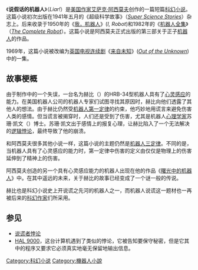 {{Link style|time=2015-12-12T05:12:11+00:00}}
{{noteTA
|1=zh-hans:艾萨克·阿西莫夫;zh-hk:艾薩克·阿西莫夫;zh-tw:以撒·艾西莫夫;
|2=zh-hans:阿西莫夫;zh-hk:阿西莫夫;zh-tw:艾西莫夫;
|3=zh-hans:三定律;zh-hk:三定律;zh-tw:學三大法則;
|4=zh-hans:罗比;zh-hk:羅比;zh-tw:小機;
|5=zh-hans:环舞;zh-hk:環舞;zh-tw:轉圈圈;
|6=zh-hans:推理;zh-hk:推理;zh-tw:理性;
|7=zh-hans:捉兔记;zh-hk:捉兔記;zh-tw:捉兔子;
|8=zh-hans:说假话的机器人;zh-hk:說假話的機械人;zh-tw:騙子！;
|9=zh-hans:捉拿机器人;zh-hk:捉拿機械人;zh-tw:消失無蹤;
|10=zh-hans:逃避;zh-hk:逃避;zh-tw:逃避！;
|11=zh-hans:证据;zh-hk:證據;zh-tw:證據;
|12=zh-hans:换个角度;zh-hk:換個角度;zh-tw:可避免的衝突;
}}
{{infobox Book | <!-- See [[Wikipedia:WikiProject_Novels|Wikipedia:WikiProject Novels]] or [[Wikipedia:WikiProject_Books|Wikipedia:WikiProject Books]] -->
| name          = 说假话的机器人
| title_orig    = ''[[:en:Liar!|Liar!]]''
| translator    = 
| image         = 
| image_caption = 
| author        = [[艾萨克·阿西莫夫|艾萨克·阿西莫夫]]
| illustrator   = 
| cover_artist  = 
| country       = [[美国|美国]]
| language      = [[英文|英文]]
| series        = [[机器人系列|机器人系列]]
| genre         = [[科幻小说|科幻小说]]
| publisher     = [[:en:Street_&_Smith|Street & Smith]]
| release_date  = 1941年五月
| english_release_date =
| media_type    = 印刷（[[:en:Hardcover|精装]]与[[:en:Paperback|平装]]）
| pages         = 
| isbn          = 
| preceded_by   = 
| followed_by   = 
}}

《'''说假话的机器人'''》（''Liar!''）是[[美国作家|美国作家]][[艾萨克·阿西莫夫|艾萨克·阿西莫夫]]创作的一篇短篇[[科幻小说|科幻小说]]。这篇小说初次出版在1941年五月的《超级科学故事》（''[[:en:Super_Science_Stories|Super Science Stories]]''）杂志上。后来收录于1950年的《[[我，机器人|我，机器人]]》(''I, Robot'')和1982年的《[[机器人全集|机器人全集]]》（''[[:en:The_Complete_Robot|The Complete Robot]]''）。这篇小说是阿西莫夫正式出版的第三部关于正子[[机器人|机器人]]的作品。

1969年，这篇小说被改编为[[英国|英国]][[电视连续剧|电视连续剧]]《[[来自未知|来自未知]]》(''[[:en:Out_of_the_Unknown|Out of the Unknown]]'')中的一集。

==故事梗概==

由于制作中的一个失误，一台名为赫比（{{lang-en|Herbie}}）的HRB-34型机器人具有了[[心灵感应|心灵感应]]的能力。在美国机器人公司的机器人专家们试图寻找其原因时，赫比向他们透露了其他人的想法。由于赫比仍然受[[机器人三定律|机器人第一定律]]的约束，他巧妙地用谎言来避免伤害人类的感情。但当谎言被揭穿时，人们还是受到了伤害，尤其是机器人[[心理学家|心理学家]]苏珊·凯文（{{lang-en|Dr. Susan Calvin}}）博士。苏珊·凯文出于感情上的报复心理，让赫比陷入了一个无法解决的[[逻辑|逻辑]][[悖论|悖论]]，最终导致了他的崩溃。

和阿西莫夫很多其他小说一样，这篇小说的主题仍然是[[机器人三定律|机器人三定律]]。不同的是，当机器人具有了心灵感应的能力时，第一定律中伤害的定义由仅仅是物理上的伤害延伸到了精神上的伤害。

阿西莫夫创造的另一个具有心灵感应能力的机器人出现在他的作品《[[曙光中的机器人|曙光中的机器人]]》中。在其中遥远的未来，关于赫比的故事已经变成了一个谜一般的传说。

赫比也是科幻小说史上开说谎之先河的机器人之一，而机器人说谎这一题材也一再被后来的[[科幻作家列表|科幻作家]]们所采用。

==参见==
*[[说谎者悖论|说谎者悖论]]
*[[HAL_9000|HAL 9000]]，这台计算机遇到了类似的悖论，它被告知要保守秘密，但是它其中的程序又要求它必须真实地毫无保留地输出信息。



{{頁腳-我，機械人}}

[[Category:科幻小说|Category:科幻小说]]
[[Category:機器人小說|Category:機器人小說]]